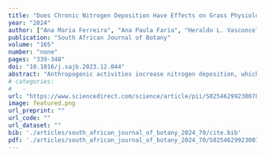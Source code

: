 ```yaml
---
title: "Does Chronic Nitrogen Deposition Have Effects on Grass Physiology of Natural Habitats?"
year: "2024"
author: ["Ana Maria Ferreira", "Ana Paula Faria", "Heraldo L. Vasconcelos", "Emilio M. Bruna", "Vladimir Eliodoro Costa", "Ana Silvia Franco Pinheiro Moreira"]
publication: "South African Journal of Botany"
volume: "165"
number: "none"
pages: "339-348"
doi: "10.1016/j.sajb.2023.12.044"
abstract: "Anthropogenic activities increase nitrogen deposition, which can have major consequences for biodiversity and ecosystem function. We experimentally investigated how a community of grass species would respond to three levels of nitrogen enrichment, considering their biomass and efficiency of photosynthesis. The experiments were conducted in an open savanna area with sparse trees (cerrado sensu stricto). Fifteen plots were divided considering high nitrogen supplementation, low nitrogen supplementation, and control (without nitrogen application) as treatments. The nitrogen dosages applied in each treatment were based on deposition estimates for 2050 in the Cerrado biome. Three native species had their photosynthetic metabolism evaluated 45 days after the last supplementation. Except for Echinolaena inflexa, all the 16 species found in the area expressed C4 metabolism. Echinolaena inflexa and Loudetiopsis chrysothrix showed an increase in leaf nitrogen with supplementation, with differences in chloroplastidic pigment contents. Differently from L. chrysothrix which increased its chlorophyll content, E. inflexa showed a decrease in chlorophyll and carotenoid contents under N supplementation. E. inflexa is a small species and its leaf expansion under higher contents of nitrogen suggests that this species was affected by shading caused by other community species that increased their biomass. Supplemental nitrogen did not affect the efficiency of photosynthesis of these species or severely change the grass community biomass. However, we noted only a tendency for higher biomass and biomass per tiller for Urochloa decumbens, which suggests a concern about exotic species' performance under conditions of greater availability of nitrogen."
# categories: 
#   - 
url: "https://www.sciencedirect.com/science/article/pii/S0254629923007883"
image: featured.png
url_preprint: ""
url_code: ""
url_dataset: ""
bib: './articles/south_african_journal_of_botany_2024_70/cite.bib'
pdf: './articles/south_african_journal_of_botany_2024_70/S0254629923007883html_NA.pdf'
---
```


